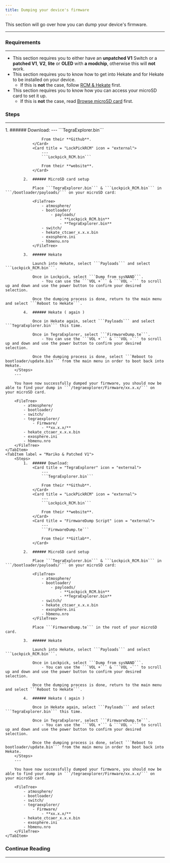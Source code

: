```yaml
---
title: Dumping your device's firmware
---
```



This section will go over how you can dump your device's firmware.

---

### Requirements

---

- This section requires you to either have an **unpatched V1** Switch or a **patched V1**, **V2**, **lite** or **OLED** with **a modchip**, otherwise this will **not** work.
- This section requires you to know how to get into Hekate and for Hekate to be installed on your device.
    - If this is **not** the case, follow <u>[RCM & Hekate](/important/rcm/)</u> first.
- This section requires you to know how you can access your microSD card to set it up.
    - If this is **not** the case, read <u>[Browse microSD card](/miscellaneous/browse/)</u> first.

### Steps

---

<Tabs>
    <TabItem label = "Unpatched V1">
        <Steps>
            1.  ###### Download:
                <Card title = "TegraExplorer" icon = "external">
                    ---
                    ```TegraExplorer.bin```

                    From their **Github**.
                </Card>
                <Card title = "LockPickRCM" icon = "external">
                    ---
                    ```Lockpick_RCM.bin```

                    From their **website**.
                </Card>

            2.  ###### MicroSD card setup

                Place ```TegraExplorer.bin``` & ```Lockpick_RCM.bin``` in ```/bootloader/payloads/``` on your microSD card:

                <FileTree>
                    - atmosphere/
                    - bootloader/
                        - payloads/
                            - **Lockpick_RCM.bin**
                            - **TegraExplorer.bin**
                    - switch/
                    - hekate_ctcaer_x.x.x.bin
                    - exosphere.ini
                    - hbmenu.nro
                </FileTree>

            3.  ###### Hekate

                Launch into Hekate, select ```Payloads``` and select ```Lockpick_RCM.bin```.

                Once in Lockpick, select ```Dump from sysNAND```.
                    - You can use the ```VOL +``` & ```VOL -``` to scroll up and down and use the power button to confirm your desired selection.

                Once the dumping process is done, return to the main menu and select ```Reboot to Hekate```.

            4.  ###### Hekate ( again )

                Once in Hekate again, select ```Payloads``` and select ```TegraExplorer.bin``` this time.

                Once in TegraExplorer, select ```FirmwareDump.te```.
                    - You can use the ```VOL +``` & ```VOL -``` to scroll up and down and use the power button to confirm your desired selection.

                Once the dumping process is done, select ```Reboot to bootloader/update.bin``` from the main menu in order to boot back into Hekate.
        </Steps>
        ---

        You have now successfully dumped your firmware, you should now be able to find your dump in ```/tegraexplorer/Firmware/xx.x.x/``` on your microSD card.

        <FileTree>
            - atmosphere/
            - bootloader/
            - switch/
            - tegraexplorer/
                - Firmware/
                    - **xx.x.x/**
            - hekate_ctcaer_x.x.x.bin
            - exosphere.ini
            - hbmenu.nro
        </FileTree>
    </TabItem>
    <TabItem label = "Mariko & Patched V1">
        <Steps>
            1.  ###### Download:
                <Card title = "TegraExplorer" icon = "external">
                    ---
                    ```TegraExplorer.bin```

                    From their **Github**.
                </Card>
                <Card title = "LockPickRCM" icon = "external">
                    ---
                    ```Lockpick_RCM.bin```

                    From their **website**.
                </Card>
                <Card title = "FirmwareDump Script" icon = "external">
                    ---
                    ```FirmwareDump.te```

                    From their **Gitlab**.
                </Card>

            2.  ###### MicroSD card setup

                Place ```TegraExplorer.bin``` & ```Lockpick_RCM.bin``` in ```/bootloader/payloads/``` on your microSD card:

                <FileTree>
                    - atmosphere/
                    - bootloader/
                        - payloads/
                            - **Lockpick_RCM.bin**
                            - **TegraExplorer.bin**
                    - switch/
                    - hekate_ctcaer_x.x.x.bin
                    - exosphere.ini
                    - hbmenu.nro
                </FileTree>

                Place ```FirmwareDump.te``` in the root of your microSD card.

            3.  ###### Hekate

                Launch into Hekate, select ```Payloads``` and select ```Lockpick_RCM.bin```.

                Once in Lockpick, select ```Dump from sysNAND```.
                    - You can use the ```VOL +``` & ```VOL -``` to scroll up and down and use the power button to confirm your desired selection.

                Once the dumping process is done, return to the main menu and select ```Reboot to Hekate```.

            4.  ###### Hekate ( again )

                Once in Hekate again, select ```Payloads``` and select ```TegraExplorer.bin``` this time.

                Once in TegraExplorer, select ```FirmwareDump.te```.
                    - You can use the ```VOL +``` & ```VOL -``` to scroll up and down and use the power button to confirm your desired selection.

                Once the dumping process is done, select ```Reboot to bootloader/update.bin``` from the main menu in order to boot back into Hekate.
        </Steps>
        ---

        You have now successfully dumped your firmware, you should now be able to find your dump in ```/tegraexplorer/Firmware/xx.x.x/``` on your microSD card.

        <FileTree>
            - atmosphere/
            - bootloader/
            - switch/
            - tegraexplorer/
                - Firmware/
                    - **xx.x.x/**
            - hekate_ctcaer_x.x.x.bin
            - exosphere.ini
            - hbmenu.nro
        </FileTree>
    </TabItem>
</Tabs>

### Continue Reading

---